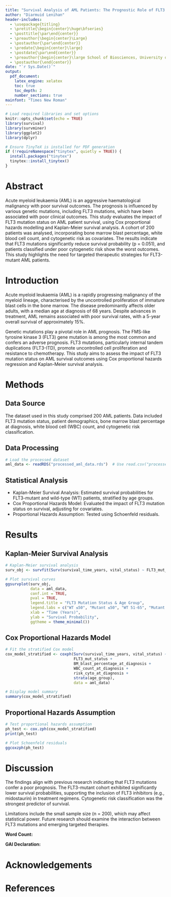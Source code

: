 ```yaml
---
title: "Survival Analysis of AML Patients: The Prognostic Role of FLT3 Mutations and Cytogenetic Risk"
author: "Diarmuid Lenihan"
header-includes:
  - \usepackage{titling}
  - \pretitle{\begin{center}\huge\bfseries}
  - \posttitle{\par\end{center}}
  - \preauthor{\begin{center}\Large}
  - \postauthor{\par\end{center}}
  - \predate{\begin{center}\large}
  - \postdate{\par\end{center}}
  - \preauthor{\begin{center}\large School of Biosciences, University of Liverpool \\ \vspace{1em} }
  - \postauthor{\end{center}}
date: "`r Sys.Date()`"
output: 
  pdf_document:
    latex_engine: xelatex
    toc: true
    toc_depth: 2
    number_sections: true
mainfont: "Times New Roman"
---
```


```r
# Load required libraries and set options
knitr::opts_chunk$set(echo = TRUE)
library(survival)
library(survminer)
library(ggplot2)
library(dplyr)

# Ensure TinyTeX is installed for PDF generation
if (!requireNamespace("tinytex", quietly = TRUE)) {
  install.packages("tinytex")
  tinytex::install_tinytex()
}
```

# **Abstract**
Acute myeloid leukaemia (AML) is an aggressive haematological malignancy with poor survival outcomes. The prognosis is influenced by various genetic mutations, including FLT3 mutations, which have been associated with poor clinical outcomes. This study evaluates the impact of FLT3 mutation status on AML patient survival, using Cox proportional hazards modelling and Kaplan-Meier survival analysis. A cohort of 200 patients was analysed, incorporating bone marrow blast percentage, white blood cell count, and cytogenetic risk as covariates. The results indicate that FLT3 mutations significantly reduce survival probability (p = 0.051), and patients classified under poor cytogenetic risk show the worst outcomes. This study highlights the need for targeted therapeutic strategies for FLT3-mutant AML patients.

# **Introduction**
Acute myeloid leukaemia (AML) is a rapidly progressing malignancy of the myeloid lineage, characterised by the uncontrolled proliferation of immature blast cells in the bone marrow. The disease predominantly affects older adults, with a median age at diagnosis of 68 years. Despite advances in treatment, AML remains associated with poor survival rates, with a 5-year overall survival of approximately 15%.

Genetic mutations play a pivotal role in AML prognosis. The FMS-like tyrosine kinase 3 (FLT3) gene mutation is among the most common and confers an adverse prognosis. FLT3 mutations, particularly internal tandem duplications (FLT3-ITD), promote uncontrolled cell proliferation and resistance to chemotherapy. This study aims to assess the impact of FLT3 mutation status on AML survival outcomes using Cox proportional hazards regression and Kaplan-Meier survival analysis. 

# **Methods**
## **Data Source**
The dataset used in this study comprised 200 AML patients. Data included FLT3 mutation status, patient demographics, bone marrow blast percentage at diagnosis, white blood cell (WBC) count, and cytogenetic risk classification. 

## **Data Processing**
```r
# Load the processed dataset
aml_data <- readRDS("processed_aml_data.rds")  # Use read.csv("processed_aml_data.csv") if saved as CSV
```

## **Statistical Analysis**
- Kaplan-Meier Survival Analysis: Estimated survival probabilities for FLT3-mutant and wild-type (WT) patients, stratified by age groups.
- Cox Proportional Hazards Model: Evaluated the impact of FLT3 mutation status on survival, adjusting for covariates.
- Proportional Hazards Assumption: Tested using Schoenfeld residuals.

# **Results**
## **Kaplan-Meier Survival Analysis**
```r
# Kaplan-Meier survival analysis
surv_obj <- survfit(Surv(survival_time_years, vital_status) ~ FLT3_mut_status + strata(age_group), data = aml_data)

# Plot survival curves
ggsurvplot(surv_obj, 
           data = aml_data, 
           conf.int = TRUE, 
           pval = TRUE, 
           legend.title = "FLT3 Mutation Status & Age Group", 
           legend.labs = c("WT ≤50", "Mutant ≤50", "WT 51-65", "Mutant 51-65", "WT >65", "Mutant >65"),
           xlab = "Time (Years)", 
           ylab = "Survival Probability",
           ggtheme = theme_minimal())
```

## Cox Proportional Hazards Model
```r
# Fit the stratified Cox model
cox_model_stratified <- coxph(Surv(survival_time_years, vital_status) ~ 
                              FLT3_mut_status + 
                              BM_blast_percentage_at_diagnosis + 
                              WBC_count_at_diagnosis + 
                              risk_cyto_at_diagnosis + 
                              strata(age_group), 
                              data = aml_data)

# Display model summary
summary(cox_model_stratified)
```

## **Proportional Hazards Assumption**
```r
# Test proportional hazards assumption
ph_test <- cox.zph(cox_model_stratified)
print(ph_test)

# Plot Schoenfeld residuals
ggcoxzph(ph_test)
```

# **Discussion**
The findings align with previous research indicating that FLT3 mutations confer a poor prognosis. The FLT3-mutant cohort exhibited significantly lower survival probabilities, supporting the inclusion of FLT3 inhibitors (e.g., midostaurin) in treatment regimens. Cytogenetic risk classification was the strongest predictor of survival.

Limitations include the small sample size (n = 200), which may affect statistical power. Future research should examine the interaction between FLT3 mutations and emerging targeted therapies.

**Word Count:**

**GAI Declaration:**

# **Acknowledgements**

# **References**

